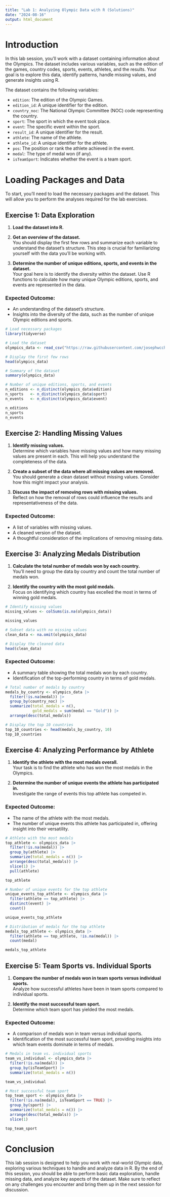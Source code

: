 ```yaml
---
title: "Lab 1: Analyzing Olympic Data with R (Solutions)"
date: "2024-08-16"
output: html_document
---
```


# Introduction

In this lab session, you'll work with a dataset containing information about the Olympics. The dataset includes various variables, such as the edition of the games, country codes, sports, events, athletes, and the results. Your goal is to explore this data, identify patterns, handle missing values, and generate insights using R.

The dataset contains the following variables:

- `edition`: The edition of the Olympic Games.
- `edition_id`: A unique identifier for the edition.
- `country_noc`: The National Olympic Committee (NOC) code representing the country.
- `sport`: The sport in which the event took place.
- `event`: The specific event within the sport.
- `result_id`: A unique identifier for the result.
- `athlete`: The name of the athlete.
- `athlete_id`: A unique identifier for the athlete.
- `pos`: The position or rank the athlete achieved in the event.
- `medal`: The type of medal won (if any).
- `isTeamSport`: Indicates whether the event is a team sport.

# Loading Packages and Data

To start, you'll need to load the necessary packages and the dataset. This will allow you to perform the analyses required for the lab exercises.

## Exercise 1: Data Exploration

1. **Load the dataset into R.**  

2. **Get an overview of the dataset.**  
   You should display the first few rows and summarize each variable to understand the dataset's structure. This step is crucial for familiarizing yourself with the data you'll be working with.

3. **Determine the number of unique editions, sports, and events in the dataset.**  
   Your goal here is to identify the diversity within the dataset. Use R functions to calculate how many unique Olympic editions, sports, and events are represented in the data.

### Expected Outcome:
- An understanding of the dataset’s structure.
- Insights into the diversity of the data, such as the number of unique Olympic editions and sports.

```r
# Load necessary packages
library(tidyverse)

# Load the dataset
olympics_data <- read_csv("https://raw.githubusercontent.com/josephwccheng/olympedia_web_scraping/main/data/Olympic_Athlete_Event_Results.csv")

# Display the first few rows
head(olympics_data)

# Summary of the dataset
summary(olympics_data)

# Number of unique editions, sports, and events
n_editions <- n_distinct(olympics_data$edition)
n_sports   <- n_distinct(olympics_data$sport)
n_events   <- n_distinct(olympics_data$event)

n_editions
n_sports
n_events
```

## Exercise 2: Handling Missing Values

1. **Identify missing values.**  
   Determine which variables have missing values and how many missing values are present in each. This will help you understand the completeness of the data.

2. **Create a subset of the data where all missing values are removed.**  
   You should generate a clean dataset without missing values. Consider how this might impact your analysis.

3. **Discuss the impact of removing rows with missing values.**  
   Reflect on how the removal of rows could influence the results and representativeness of the data.

### Expected Outcome:
- A list of variables with missing values.
- A cleaned version of the dataset.
- A thoughtful consideration of the implications of removing missing data.

## Exercise 3: Analyzing Medals Distribution

1. **Calculate the total number of medals won by each country.**  
   You’ll need to group the data by country and count the total number of medals won.

2. **Identify the country with the most gold medals.**  
   Focus on identifying which country has excelled the most in terms of winning gold medals.

```r
# Identify missing values
missing_values <- colSums(is.na(olympics_data))

missing_values

# Subset data with no missing values
clean_data <- na.omit(olympics_data)

# Display the cleaned data
head(clean_data)
```


### Expected Outcome:
- A summary table showing the total medals won by each country.
- Identification of the top-performing country in terms of gold medals.

```r
# Total number of medals by country
medals_by_country <- olympics_data |>
  filter(!is.na(medal)) |>
  group_by(country_noc) |>
  summarize(total_medals = n(), 
            gold_medals = sum(medal == "Gold")) |>
  arrange(desc(total_medals))

# Display the top 10 countries
top_10_countries <- head(medals_by_country, 10)
top_10_countries
```

## Exercise 4: Analyzing Performance by Athlete

1. **Identify the athlete with the most medals overall.**  
   Your task is to find the athlete who has won the most medals in the Olympics.

2. **Determine the number of unique events the athlete has participated in.**  
   Investigate the range of events this top athlete has competed in.

### Expected Outcome:
- The name of the athlete with the most medals.
- The number of unique events this athlete has participated in, offering insight into their versatility.

```r
# Athlete with the most medals
top_athlete <- olympics_data |>
  filter(!is.na(medal)) |>
  group_by(athlete) |>
  summarize(total_medals = n()) |>
  arrange(desc(total_medals)) |>
  slice(1) |> 
  pull(athlete)

top_athlete

# Number of unique events for the top athlete
unique_events_top_athlete <- olympics_data |>
  filter(athlete == top_athlete) |> 
  distinct(event) |> 
  count()

unique_events_top_athlete

# Distribution of medals for the top athlete
medals_top_athlete <- olympics_data |>
  filter(athlete == top_athlete, !is.na(medal)) |>
  count(medal)

medals_top_athlete
```


## Exercise 5: Team Sports vs. Individual Sports

1. **Compare the number of medals won in team sports versus individual sports.**  
   Analyze how successful athletes have been in team sports compared to individual sports.

2. **Identify the most successful team sport.**  
   Determine which team sport has yielded the most medals.

### Expected Outcome:
- A comparison of medals won in team versus individual sports.
- Identification of the most successful team sport, providing insights into which team events dominate in terms of medals.

```r
# Medals in team vs. individual sports
team_vs_individual <- olympics_data |>
  filter(!is.na(medal)) |>
  group_by(isTeamSport) |>
  summarize(total_medals = n())

team_vs_individual

# Most successful team sport
top_team_sport <- olympics_data |>
  filter(!is.na(medal), isTeamSport == TRUE) |>
  group_by(sport) |>
  summarize(total_medals = n()) |>
  arrange(desc(total_medals)) |>
  slice(1)

top_team_sport
```

# Conclusion

This lab session is designed to help you work with real-world Olympic data, exploring various techniques to handle and analyze data in R. By the end of this session, you should be able to perform basic data exploration, handle missing data, and analyze key aspects of the dataset. Make sure to reflect on any challenges you encounter and bring them up in the next session for discussion.